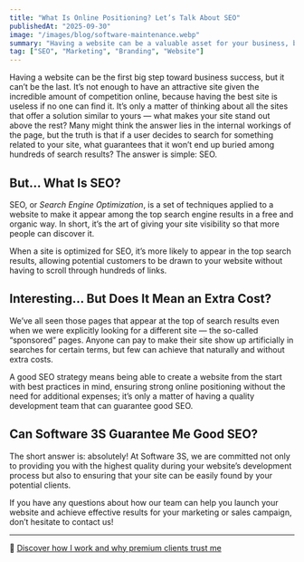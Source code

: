 ```yaml
---
title: "What Is Online Positioning? Let’s Talk About SEO"
publishedAt: "2025-09-30"
image: "/images/blog/software-maintenance.webp"
summary: "Having a website can be a valuable asset for your business, but it’s essential to ensure it doesn’t get lost among the wide variety of sites that populate the already saturated web."
tag: ["SEO", "Marketing", "Branding", "Website"]
---
```


Having a website can be the first big step toward business success, but it can’t be the last. It’s not enough to have an attractive site given the incredible amount of competition online, because having the best site is useless if no one can find it. It’s only a matter of thinking about all the sites that offer a solution similar to yours — what makes your site stand out above the rest? Many might think the answer lies in the internal workings of the page, but the truth is that if a user decides to search for something related to your site, what guarantees that it won’t end up buried among hundreds of search results? The answer is simple: SEO.  

## But... What Is SEO?

SEO, or *Search Engine Optimization*, is a set of techniques applied to a website to make it appear among the top search engine results in a free and organic way. In short, it’s the art of giving your site visibility so that more people can discover it.

When a site is optimized for SEO, it’s more likely to appear in the top search results, allowing potential customers to be drawn to your website without having to scroll through hundreds of links.

## Interesting... But Does It Mean an Extra Cost?

We’ve all seen those pages that appear at the top of search results even when we were explicitly looking for a different site — the so-called “sponsored” pages. Anyone can pay to make their site show up artificially in searches for certain terms, but few can achieve that naturally and without extra costs.

A good SEO strategy means being able to create a website from the start with best practices in mind, ensuring strong online positioning without the need for additional expenses; it’s only a matter of having a quality development team that can guarantee good SEO.

## Can Software 3S Guarantee Me Good SEO?

The short answer is: absolutely! At Software 3S, we are committed not only to providing you with the highest quality during your website’s development process but also to ensuring that your site can be easily found by your potential clients.

If you have any questions about how our team can help you launch your website and achieve effective results for your marketing or sales campaign, don’t hesitate to contact us!

---

🔗 [Discover how I work and why premium clients trust me](/about)

